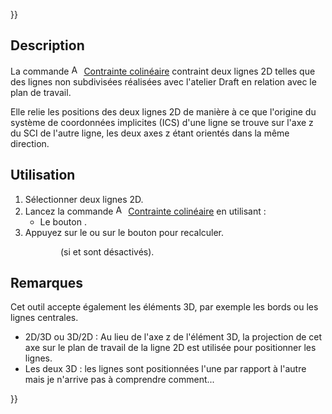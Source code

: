 {{UnfinishedDocu{{#translation:}}}}
<languages/>

{{Docnav/fr
|[[Assembly3_ConstraintEqualPointLineDistance/fr|Contrainte égalité distance point et ligne]]
|
|[[Assembly3_Workbench/fr|Assembly3]]
|IconL=Assembly_ConstraintEqualPointLineDistance.svg
|
|IconC=Assembly3_workbench_icon.svg
}}

{{GuiCommand/fr
|Name=Assembly3 ConstraintColinear
|Name/fr=Assembly3 Contrainte colinéaire
|Icon=Assembly_ConstraintColinear.svg
|Workbenches=[[Assembly3_Workbench/fr|Assembly3]]
}}

<span id="Description"></span>
==Description==

La commande [[Image:Assembly_ConstraintColinear.svg|16px]] [[Assembly3_ConstraintColinear/fr|Contrainte colinéaire]] contraint deux lignes 2D telles que des lignes non subdivisées réalisées avec l'atelier Draft en relation avec le plan de travail.

Elle relie les positions des deux lignes 2D de manière à ce que l'origine du système de coordonnées implicites (ICS) d'une ligne se trouve sur l'axe z du SCI de l'autre ligne, les deux axes z étant orientés dans la même direction.

<span id="Usage"></span>
== Utilisation == 

# Sélectionner deux lignes 2D.
# Lancez la commande [[Image:Assembly_ConstraintColinear.svg|16px]] [[Assembly3_ConstraintColinear/fr|Contrainte colinéaire]] en utilisant :
#* Le bouton {{Button|[[Image:Assembly_ConstraintColinear.svg|16px]] [[Assembly3_ConstraintColinear/fr|Colinear]]}}.
# Appuyez sur le {{Button|[[Image:Assembly3_workbench_icon.svg|16px]] [[Assembly3_ResolveConstraints/fr|Solve constraints]]}} ou sur le bouton {{Button|[[Image:Assembly_QuickSolve.svg|16px]] [[Assembly3_QuickSolve/fr|Quick solve]]}} pour recalculer.
:: (si {{Button|[[Image:Assembly_AutoRecompute.svg|16px]] [[Assembly3_AutoRecompute/fr|Auto recompute]]}} et {{Button|[[Image:Assembly_SmartRecompute.svg|16px]] [[Assembly3_SmartRecompute/fr|Smart recompute]]}} sont désactivés).

<span id="Notes"></span>
== Remarques ==

Cet outil accepte également les éléments 3D, par exemple les bords ou les lignes centrales. 
* 2D/3D ou 3D/2D : Au lieu de l'axe z de l'élément 3D, la projection de cet axe sur le plan de travail de la ligne 2D est utilisée pour positionner les lignes.
* Les deux 3D : les lignes sont positionnées l'une par rapport à l'autre mais je n'arrive pas à comprendre comment...


{{Docnav/fr
|[[Assembly3_ConstraintEqualPointLineDistance/fr|Contrainte égalité distance point et ligne]]
|
|[[Assembly3_Workbench/fr|Assembly3]]
|IconL=Assembly_ConstraintEqualPointLineDistance.svg
|
|IconC=Assembly3_workbench_icon.svg
}}

{{Userdocnavi{{#translation:}}}}